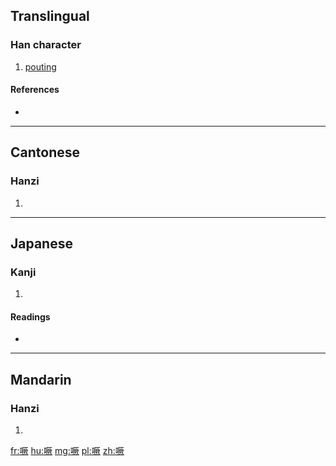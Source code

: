 ==Translingual==

===Han character===
{{Han char|rn=30|rad=口|as=12|sn=15|four=6108<sub>7</sub>|canj=口一廿人 (RMTO)|ids=⿰[[口]][[厥]]}}

# [[pouting]]

====References====
* {{Han ref|kx=0209.151|dkj=04347|hdz=10682.120|uh=5658|ud=22104|bh=E4FE|bd=58622}}

----

==Cantonese==

===Hanzi===
{{yue-hanzi|jyut=|y=kyut3}}

# {{defn|lang=yue|sort=口12}}

----

==Japanese==

===Kanji===
{{ja-kanji|grade=|rs=口12}}

# {{defn|lang=ja|sort=口12}}

====Readings====
* {{ja-readings|on=[[けつ]] (ketsu)|kun=}}

----

==Mandarin==

===Hanzi===
{{cmn-hanzi|pin=[[juē]] ([[jue1]])|wg=chüeh<sup>1</sup>}}

# {{defn|lang=cmn|sort=口12}}

[[fr:噘]]
[[hu:噘]]
[[mg:噘]]
[[pl:噘]]
[[zh:噘]]